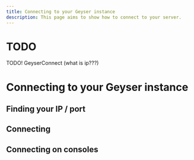 ```yaml
---
title: Connecting to your Geyser instance
description: This page aims to show how to connect to your server.
---
```


# TODO

TODO! GeyserConnect (what is ip???)

# Connecting to your Geyser instance

## Finding your IP / port

## Connecting

## Connecting on consoles
